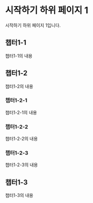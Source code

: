 # 시작하기 하위 페이지 1
시작하기 하위 페이지 1입니다.

## 챕터1-1
챕터1-1의 내용

## 챕터1-2
챕터1-2의 내용

### 챕터1-2-1
챕터1-2-1의 내용

### 챕터1-2-2
챕터1-2-2의 내용

### 챕터1-2-3
챕터1-2-3의 내용

## 챕터1-3
챕터1-3의 내용